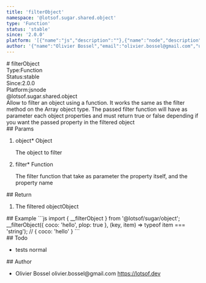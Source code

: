 ```yaml
---
title: 'filterObject'
namespace: '@lotsof.sugar.shared.object'
type: 'Function'
status: 'stable'
since: '2.0.0'
platform: '[{"name":"js","description":""},{"name":"node","description":""}]'
author: '{"name":"Olivier Bossel","email":"olivier.bossel@gmail.com","url":"https://lotsof.dev"}'
---
```

<div class="docmap-mdx">
# filterObject
<div class="_metas">
<div class="_type"><span class="_type-label">Type:</span><span class="_type-value">Function</span></div>
<div class="_status"><span class="_status-label">Status:</span><span class="_status-value -stable">stable</span></div>
<div class="_since"><span class="_since-label">Since:</span><span class="_since-value">2.0.0</span></div>
<div class="_platform"><span class="_platform-label">Platform:</span><span class="_platform-value -js">js</span><span class="_platform-value -node">node</span></div>
</div>
<div class="_namespace">@lotsof.sugar.shared.object</div>
<div class="_description">
Allow to filter an object using a function. It works the same as the filter method on the Array object type.
The passed filter function will have as parameter each object properties and must return true or false depending if you want the
passed property in the filtered object
</div>
<div class="_params">
## Params
<ol class="_list">
<li class="_item">
<span class="_name">object<span class="_required">*</span></span><span class="_default"></span> <span class="_type">Object</span>
<p class="_description">The object to filter</p>
</li>
<li class="_item">
<span class="_name">filter<span class="_required">*</span></span><span class="_default"></span> <span class="_type">Function</span>
<p class="_description">The filter function that take as parameter the property itself&comma; and the property name</p>
</li>
</ol>
</div>
<div class="_return">
## Return
<ol class="_list">
<li class="_item">
<span class="_description">The filtered object</span><span class="_default"></span><span class="_type">Object</span>
</li>
</ol>
</div>
<div class="_examples">
## Example
```js
import { __filterObject } from '@lotsof/sugar/object';
__filterObject({
   coco: 'hello',
   plop: true
}, (key, item) => typeof item === 'string');
// { coco: 'hello' }
```
</div>
<div class="_todo">
## Todo
<ul class="_list">
<li class="_item">
<span class="_description">tests</span>
<span class="_priority -normal">normal</span>
</li>
</ul>
</div>
<div class="_author">
## Author
<ul class="_list">
<li class="_item">
<span class="_name">Olivier Bossel</span>
<span class="_email">olivier.bossel@gmail.com</span>
<a href="https://lotsof.dev" target="_blank" class="_url">https://lotsof.dev</a>
</li>
</ul>
</div>
</div>